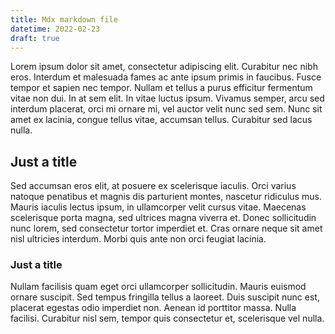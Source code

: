 ```yaml
---
title: Mdx markdown file
datetime: 2022-02-23
draft: true
---
```


Lorem ipsum dolor sit amet, consectetur adipiscing elit. Curabitur nec nibh eros. Interdum et malesuada fames ac ante ipsum primis in faucibus. Fusce tempor et sapien nec tempor. Nullam et tellus a purus efficitur fermentum vitae non dui. In at sem elit. In vitae luctus ipsum. Vivamus semper, arcu sed interdum placerat, orci mi ornare mi, vel auctor velit nunc sed sem. Nunc sit amet ex lacinia, congue tellus vitae, accumsan tellus. Curabitur sed lacus nulla.

## Just a title

Sed accumsan eros elit, at posuere ex scelerisque iaculis. Orci varius natoque penatibus et magnis dis parturient montes, nascetur ridiculus mus. Mauris iaculis lectus ipsum, in ullamcorper velit cursus vitae. Maecenas scelerisque porta magna, sed ultrices magna viverra et. Donec sollicitudin nunc lorem, sed consectetur tortor imperdiet et. Cras ornare neque sit amet nisl ultricies interdum. Morbi quis ante non orci feugiat lacinia.

### Just a title

Nullam facilisis quam eget orci ullamcorper sollicitudin. Mauris euismod ornare suscipit. Sed tempus fringilla tellus a laoreet. Duis suscipit nunc est, placerat egestas odio imperdiet non. Aenean id porttitor massa. Nulla facilisi. Curabitur nisl sem, tempor quis consectetur et, scelerisque vel nulla.